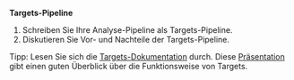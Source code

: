 
**Targets-Pipeline**


1. Schreiben Sie Ihre Analyse-Pipeline als Targets-Pipeline.
2. Diskutieren Sie Vor- und Nachteile der Targets-Pipeline.


Tipp: Lesen Sie sich die [Targets-Dokumentation](https://books.ropensci.org/targets/) durch.
Diese [Präsentation](https://wlandau.github.io/targets-tutorial/#1) gibt einen guten Überblick über die Funktionsweise von Targets.

